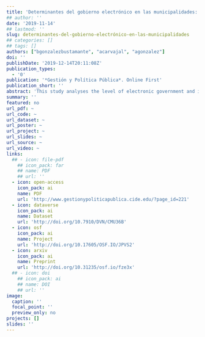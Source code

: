 ```yaml
---
title: 'Determinantes del gobierno electrónico en las municipalidades: Evidencia del caso chileno'
## author: ''
date: '2019-11-14'
## lastmod: ''
slug: determinantes-del-gobierno-electrónico-en-las-municipalidades
## categories: []
## tags: []
authors: ["bgonzalezbustamante", "acarvajal", "agonzalez"]
doi: ''
publishDate: '2019-12-14T20:11:08Z'
publication_types:
  - '0'
publication: '*Gestión y Política Pública*. Online First'
publication_short: ''
abstract: 'This study analyses the level of electronic government and its determinants in the municipalities of the five most densely-populated regions in Chile. We use a database of 188 municipalities where 71 per cent of the national population is concentrated, according to 2016 estimates. In this paper, we calculate, describe and geo-reference a 2016 e-value index to evaluate the supply of digital services in each one of the municipalities. The predictors of the index are analysed using Ordinary Least Squares models. The factors analysed are related to the dimensions distinguished by theory as necessary for the implementation of strategies of electronic government. The highlight findings reveal recognisable spatial distribution patterns in the Metropolitan region and enable us to identify the importance of the infrastructure, the political capital of the mayor and the financial independence of the municipality as significant determinants for successful development of electronic government initiatives at a municipal level.'
summary: ''
featured: no
url_pdf: ~
url_code: ~
url_dataset: ~
url_poster: ~
url_project: ~
url_slides: ~
url_source: ~
url_video: ~
links:
  ## - icon: file-pdf
    ## icon_pack: far
    ## name: PDF
    ## url: ''
  - icon: open-access 
    icon_pack: ai
    name: PDF
    url: 'http://www.gestionypoliticapublica.cide.edu/?page_id=221'
  - icon: dataverse
    icon_pack: ai
    name: Dataset
    url: 'http://doi.org/10.7910/DVN/CMU36B'
  - icon: osf
    icon_pack: ai
    name: Project
    url: 'http://doi.org/10.17605/OSF.IO/JPVS2'
  - icon: arxiv
    icon_pack: ai
    name: Preprint
    url: 'http://doi.org/10.31235/osf.io/fze3x'
  ## - icon: doi
    ## icon_pack: ai
    ## name: DOI
    ## url: ''
image:
  caption: ''
  focal_point: ''
  preview_only: no
projects: []
slides: ''
---
```

